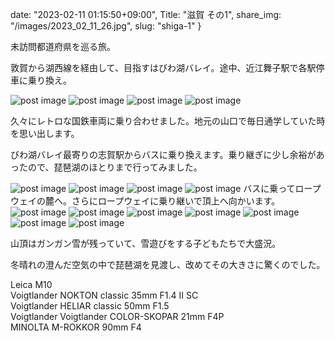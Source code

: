 date: "2023-02-11 01:15:50+09:00",
Title: "滋賀 その1",
share_img: "/images/2023_02_11_26.jpg",
slug: "shiga-1"
}

未訪問都道府県を巡る旅。

敦賀から湖西線を経由して、目指すはびわ湖バレイ。途中、近江舞子駅で各駅停車に乗り換え。

<img src="/images/2023_02_11_14.jpg" alt="post image" />
<img src="/images/2023_02_11_15.jpg" alt="post image" />
<img src="/images/2023_02_11_16.jpg" alt="post image" />
<img src="/images/2023_02_11_17.jpg" alt="post image" />

久々にレトロな国鉄車両に乗り合わせました。地元の山口で毎日通学していた時を思い出します。

びわ湖バレイ最寄りの志賀駅からバスに乗り換えます。乗り継ぎに少し余裕があったので、琵琶湖のほとりまで行ってみました。

<img src="/images/2023_02_11_18.jpg" alt="post image" />
<img src="/images/2023_02_11_19.jpg" alt="post image" />
<img src="/images/2023_02_11_20.jpg" alt="post image" />
<img src="/images/2023_02_11_21.jpg" alt="post image" />
バスに乗ってロープウェイの麓へ。さらにロープウェイに乗り継いで頂上へ向かいます。
<img src="/images/2023_02_11_22.jpg" alt="post image" />
<img src="/images/2023_02_11_23.jpg" alt="post image" />
<img src="/images/2023_02_11_24.jpg" alt="post image" />
<img src="/images/2023_02_11_25.jpg" alt="post image" />
<img src="/images/2023_02_11_26.jpg" alt="post image" />
<img src="/images/2023_02_11_27.jpg" alt="post image" />
<img src="/images/2023_02_11_28.jpg" alt="post image" />

山頂はガンガン雪が残っていて、雪遊びをする子どもたちで大盛況。

冬晴れの澄んだ空気の中で琵琶湖を見渡し、改めてその大きさに驚くのでした。

Leica M10<br />
Voigtlander NOKTON classic 35mm F1.4 Ⅱ SC<br />
Voigtlander HELIAR classic 50mm F1.5<br />
Voigtlander Voigtlander COLOR-SKOPAR 21mm F4P<br />
MINOLTA M-ROKKOR 90mm F4
